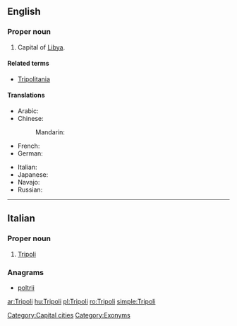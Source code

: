 {{also|tripoli}}
==English==

===Proper noun===
{{en-proper noun}}

# Capital of [[Libya]].

====Related terms====
* [[Tripolitania]]

====Translations====
{{trans-top|capital of Libya}}
* Arabic: {{t-|ar|طرابلس|m|tr=Taraabulus}}
* Chinese:
*: Mandarin: {{t|cmn|的黎波里|tr=Dīlíbōlǐ|sc=Hani}}
* French: {{t-|fr|Tripoli}}
* German: {{t+|de|Tripolis}}
{{trans-mid}}
* Italian: {{t-|it|Tripoli|f}}
* Japanese: {{t|ja|トリポリ|tr=Toripori}}
* Navajo: {{tø|nv|Twípoli}}
* Russian: {{t-|ru|Триполи|m|tr=Trípoli}} {{indeclinable}}
{{trans-bottom}}

[[Category:Capital cities]]
[[Category:Exonyms]]

----
==Italian==

===Proper noun===
{{it-proper noun}} {{f}}

# [[#English|Tripoli]]

===Anagrams===
* {{alphagram|iiloprt}} [[poltrii#Italian|poltrii]]
[[ar:Tripoli]]
[[hu:Tripoli]]
[[pl:Tripoli]]
[[ro:Tripoli]]
[[simple:Tripoli]]